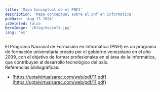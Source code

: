 ```yaml
---
title: 'Mapa Conceptual de el PNFI'
description: 'Mapa conceptual sobre el pnf en informatica'
pubDate: 'Aug 13 2024'
isDeleted: false
heroImage: '/blog/es/pnfi.jpg'
lang: 'es'
---
```



<section>
El Programa Nacional de Formación en Informática (PNFI) es un programa de formación universitaria creado por el gobierno venezolano en el año 2009, con el objetivo de formar profesionales en el área de la informática, que contribuyan al desarrollo tecnológico del país.


<ExpandImage src="/mapa-conceptual.png" alt="Mapa conceptual sobre el pnf en informatica" client:load  />

</section>


<section class="mt-5">
Referencias bibliográficas:

- [https://uptaivirtualsarec.com/web/pdf/11.pdf](https://uptaivirtualsarec.com/web/pdf/11.pdf)
</section>
